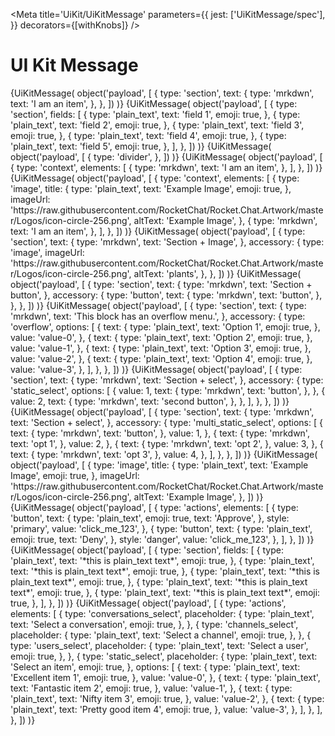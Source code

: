 

<Meta
  title='UiKit/UiKitMessage'
  parameters={{
    jest: ['UiKitMessage/spec'],
  }}
  decorators={[withKnobs]}
/>

# UI Kit Message

<Canvas>
  <Story name='Section Standard'>
    {UiKitMessage(
      object('payload', [
        {
          type: 'section',
          text: {
            type: 'mrkdwn',
            text: 'I am an item',
          },
        },
      ])
    )}
  </Story>
</Canvas>

<Canvas>
  <Story name='Section Fields'>
    {UiKitMessage(
      object('payload', [
        {
          type: 'section',
          fields: [
            {
              type: 'plain_text',
              text: 'field 1',
              emoji: true,
            },
            {
              type: 'plain_text',
              text: 'field 2',
              emoji: true,
            },
            {
              type: 'plain_text',
              text: 'field 3',
              emoji: true,
            },
            {
              type: 'plain_text',
              text: 'field 4',
              emoji: true,
            },
            {
              type: 'plain_text',
              text: 'field 5',
              emoji: true,
            },
          ],
        },
      ])
    )}
  </Story>
</Canvas>

<Canvas>
  <Story name='Divider'>
    {UiKitMessage(
      object('payload', [
        {
          type: 'divider',
        },
      ])
    )}
  </Story>
</Canvas>

<Canvas>
  <Story name='Context Standard'>
    {UiKitMessage(
      object('payload', [
        {
          type: 'context',
          elements: [
            {
              type: 'mrkdwn',
              text: 'I am an item',
            },
          ],
        },
      ])
    )}
  </Story>
</Canvas>

<Canvas>
  <Story name='Context Standard + icon'>
    {UiKitMessage(
      object('payload', [
        {
          type: 'context',
          elements: [
            {
              type: 'image',
              title: {
                type: 'plain_text',
                text: 'Example Image',
                emoji: true,
              },
              imageUrl:
                'https://raw.githubusercontent.com/RocketChat/Rocket.Chat.Artwork/master/Logos/icon-circle-256.png',
              altText: 'Example Image',
            },
            {
              type: 'mrkdwn',
              text: 'I am an item',
            },
          ],
        },
      ])
    )}
  </Story>
</Canvas>

<Canvas>
  <Story name='Section + image'>
    {UiKitMessage(
      object('payload', [
        {
          type: 'section',
          text: {
            type: 'mrkdwn',
            text: 'Section + Image',
          },
          accessory: {
            type: 'image',
            imageUrl:
              'https://raw.githubusercontent.com/RocketChat/Rocket.Chat.Artwork/master/Logos/icon-circle-256.png',
            altText: 'plants',
          },
        },
      ])
    )}
  </Story>
</Canvas>

<Canvas>
  <Story name='Section + button'>
    {UiKitMessage(
      object('payload', [
        {
          type: 'section',
          text: {
            type: 'mrkdwn',
            text: 'Section + button',
          },
          accessory: {
            type: 'button',
            text: {
              type: 'mrkdwn',
              text: 'button',
            },
          },
        },
      ])
    )}
  </Story>
</Canvas>

<Canvas>
  <Story name='Section + overflow'>
    {UiKitMessage(
      object('payload', [
        {
          type: 'section',
          text: {
            type: 'mrkdwn',
            text: 'This block has an overflow menu.',
          },
          accessory: {
            type: 'overflow',
            options: [
              {
                text: {
                  type: 'plain_text',
                  text: 'Option 1',
                  emoji: true,
                },
                value: 'value-0',
              },
              {
                text: {
                  type: 'plain_text',
                  text: 'Option 2',
                  emoji: true,
                },
                value: 'value-1',
              },
              {
                text: {
                  type: 'plain_text',
                  text: 'Option 3',
                  emoji: true,
                },
                value: 'value-2',
              },
              {
                text: {
                  type: 'plain_text',
                  text: 'Option 4',
                  emoji: true,
                },
                value: 'value-3',
              },
            ],
          },
        },
      ])
    )}
  </Story>
</Canvas>

<Canvas>
  <Story name='Section + Select'>
    {UiKitMessage(
      object('payload', [
        {
          type: 'section',
          text: {
            type: 'mrkdwn',
            text: 'Section + select',
          },
          accessory: {
            type: 'static_select',
            options: [
              {
                value: 1,
                text: {
                  type: 'mrkdwn',
                  text: 'button',
                },
              },
              {
                value: 2,
                text: {
                  type: 'mrkdwn',
                  text: 'second button',
                },
              },
            ],
          },
        },
      ])
    )}
  </Story>
</Canvas>

<Canvas>
  <Story name='Section + Multi Select'>
    {UiKitMessage(
      object('payload', [
        {
          type: 'section',
          text: {
            type: 'mrkdwn',
            text: 'Section + select',
          },
          accessory: {
            type: 'multi_static_select',
            options: [
              {
                text: {
                  type: 'mrkdwn',
                  text: 'button',
                },
                value: 1,
              },
              {
                text: {
                  type: 'mrkdwn',
                  text: 'opt 1',
                },
                value: 2,
              },
              {
                text: {
                  type: 'mrkdwn',
                  text: 'opt 2',
                },
                value: 3,
              },
              {
                text: {
                  type: 'mrkdwn',
                  text: 'opt 3',
                },
                value: 4,
              },
            ],
          },
        },
      ])
    )}
  </Story>
</Canvas>

<Canvas>
  <Story name='Image'>
    {UiKitMessage(
      object('payload', [
        {
          type: 'image',
          title: {
            type: 'plain_text',
            text: 'Example Image',
            emoji: true,
          },
          imageUrl:
            'https://raw.githubusercontent.com/RocketChat/Rocket.Chat.Artwork/master/Logos/icon-circle-256.png',
          altText: 'Example Image',
        },
      ])
    )}
  </Story>
</Canvas>

<Canvas>
  <Story name='Action - Buttons'>
    {UiKitMessage(
      object('payload', [
        {
          type: 'actions',
          elements: [
            {
              type: 'button',
              text: {
                type: 'plain_text',
                emoji: true,
                text: 'Approve',
              },
              style: 'primary',
              value: 'click_me_123',
            },
            {
              type: 'button',
              text: {
                type: 'plain_text',
                emoji: true,
                text: 'Deny',
              },
              style: 'danger',
              value: 'click_me_123',
            },
          ],
        },
      ])
    )}
  </Story>
</Canvas>

<Canvas>
  <Story name='Fields'>
    {UiKitMessage(
      object('payload', [
        {
          type: 'section',
          fields: [
            {
              type: 'plain_text',
              text: '*this is plain_text text*',
              emoji: true,
            },
            {
              type: 'plain_text',
              text: '*this is plain_text text*',
              emoji: true,
            },
            {
              type: 'plain_text',
              text: '*this is plain_text text*',
              emoji: true,
            },
            {
              type: 'plain_text',
              text: '*this is plain_text text*',
              emoji: true,
            },
            {
              type: 'plain_text',
              text: '*this is plain_text text*',
              emoji: true,
            },
          ],
        },
      ])
    )}
  </Story>
</Canvas>

<Canvas>
  <Story name='Action - Select'>
    {UiKitMessage(
      object('payload', [
        {
          type: 'actions',
          elements: [
            {
              type: 'conversations_select',
              placeholder: {
                type: 'plain_text',
                text: 'Select a conversation',
                emoji: true,
              },
            },
            {
              type: 'channels_select',
              placeholder: {
                type: 'plain_text',
                text: 'Select a channel',
                emoji: true,
              },
            },
            {
              type: 'users_select',
              placeholder: {
                type: 'plain_text',
                text: 'Select a user',
                emoji: true,
              },
            },
            {
              type: 'static_select',
              placeholder: {
                type: 'plain_text',
                text: 'Select an item',
                emoji: true,
              },
              options: [
                {
                  text: {
                    type: 'plain_text',
                    text: 'Excellent item 1',
                    emoji: true,
                  },
                  value: 'value-0',
                },
                {
                  text: {
                    type: 'plain_text',
                    text: 'Fantastic item 2',
                    emoji: true,
                  },
                  value: 'value-1',
                },
                {
                  text: {
                    type: 'plain_text',
                    text: 'Nifty item 3',
                    emoji: true,
                  },
                  value: 'value-2',
                },
                {
                  text: {
                    type: 'plain_text',
                    text: 'Pretty good item 4',
                    emoji: true,
                  },
                  value: 'value-3',
                },
              ],
            },
          ],
        },
      ])
    )}
  </Story>
</Canvas>
